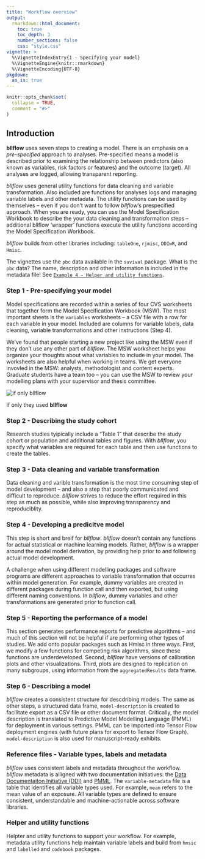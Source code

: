 ```yaml
---
title: "Workflow overview"
output: 
  rmarkdown::html_document:
    toc: true 
    toc_depth: 3
    number_sections: false
    css: "style.css"
vignette: >
  %\VignetteIndexEntry{1 - Specifying your model}
  %\VignetteEngine{knitr::rmarkdown}
  %\VignetteEncoding{UTF-8}
pkgdown:
  as_is: true
---
```


```r
knitr::opts_chunk$set(
  collapse = TRUE,
  comment = "#>"
)
```
## Introduction
**bllflow** uses seven steps to creating a model. There is an emphasis on a _pre-specified_ approach to analyses. Pre-specified means 
a model is described prior to examining the relationship between predictors (also 
known as variables, risk factors or features) and the outcome (target). All analyses 
are logged, 
allowing transparent reporting. 

_bllflow_ uses general utility functions for data cleaning and variable transformation. Also included are functions for analyses logs and managing variable labels and other metadata. The utility functions can be used by themselves -- even if you don't want to follow _bllflow_'s prespecified approach. When you are ready, you can use the Model Specification Workbook to describe the your data cleaning and transformation steps -- additional bllflow 'wrapper' functions execute the utility functions according the Model Specification Workbook.

_bllflow_ builds from other libraries including: `tableOne`, `rjmisc`, `DDIwR`, and `Hmisc`. 

The vignettes use the `pbc` data available in the `suvival` package. What is the `pbc` data? The name, description and other information is included in the metadata file! See [`Example 4 - Helper and utility functions`](i_helper_functions.html).

### Step 1 - Pre-specifying your model
Model specifications are recorded within a series of four CVS worksheets that 
together form the Model Specification Workbook (MSW). The most important sheets is the `variables` worksheets -- a CSV file with a row for each variable in your model. Included are columns for variable labels, data cleaning, variable 
 transformations and other instructions (Step 4).

We've found that people starting a new project like using the MSW even if they don't use any other part of _bllflow_. The MSW worksheet helps you organize your thoughts about what variables to include in your model. The worksheets are also helpful when working in teams. We get everyone invovled in the MSW: analysts, methodologist and content experts. Graduate students have a team too -- you can use the MSW to review your modelling plans with your supervisor and thesis committee. 

<div class="image">
  <img src="images/coding.png" alt="if only bllflow" />
  <div class="img_caption">
  <p>If only they used <b>bllflow</b></p>
  </div>
</div>

### Step 2 - Describing the study cohort
Research studies tyipically include a "Table 1" that describe the study cohort 
or population and additional tables and figures. With _bllflow_, you specify what 
variables are required for each table and then use functions to create 
the tables. 

### Step 3 - Data cleaning and variable transformation
Data cleaning and varible transformation is the most time consuming step of 
model development -- and also a step that poorly communicated and difficult 
to reproduce. _bllflow_ strives to reduce the effort required in this 
step as much as possible, while also improving transparency and reproduciblity. 

### Step 4 - Developing a predicitve model
This step is short and breif for _bllflow_. _bllflow_
 doesn't contain any functions for actual statistical or machine learning models.
 Rather, _bllflow_ is a wrapper around the model model derivation, 
 by providing help prior to and following actual model development.
 
 A challenge when using different modelling packages and software programs 
 are different approaches to variable transformation that occurres within model 
 generation. For example, dummy variables are created in different packages 
 during function call and then exported, but using different naming conventions. 
 In _bllflow_, dummy variables and other transformations are generated prior 
 to function call.
 
### Step 5 - Reporting the performance of a model
This section generates performance reports for predictive 
algorithms -- and much of this section will not be helpful if are performing 
other types of studies. We add onto popular packages such as Hmisc in three ways. 
First, we modify a few functions for competing risk algorithms, since these 
functions are underdeveloped. Second, _bllflow_ have versions of calibration
 plots and other visualizations. Third, plots are designed to replication on 
 many subgroups, using information from the `aggregatedResults` data frame.
 
### Step 6 - Describing a model
_bllflow_ creates a consistent structure for descdribing models. The same as 
other steps, a structured data frame, `model-description` is created to 
facilitate export as a CSV file or other document format. Critically, the model 
description is translated to Predictive Model Modelling Language (PMML) for 
deployment in various settings. PMML can be imported into Tensor Flow deployment 
engines (with future plans for export to Tensor Flow Graph). `model-description`
 is also used for manuscript-ready exhibits.
 
### Reference files - Variable types, labels and metadata
_bllflow_ uses consistent labels and metadata throughout the workflow. 
_bllflow_ metadata is alligned with two documentation initiatives: the 
[Data Documentaiton Initiative (DDI)](https://www.ddialliance.org) and 
[PMML](http://dmg.org). The `variable-metadata` file is a table that identifies 
all variable types used. For example, `mean`  refers to the mean value of an 
exposure. All variable types are defined to ensure consistent, understandable and machine-actionable across software libraries. 

### Helper and utility functions
Helpter and utility functions to support your workflow. For example, metadata utility functions help maintain variable labels and build from `hmsic` and `labelled` and `codebook` packages.


